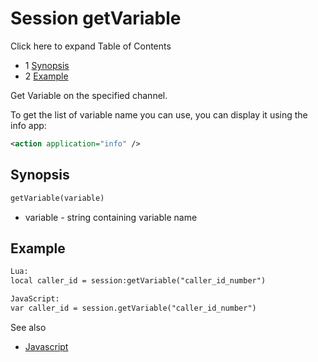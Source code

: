 
# Session getVariable 

 

Click here to expand Table of Contents

* 1 [Synopsis](#synopsis)
* 2 [Example](#example)

Get Variable on the specified channel.

To get the list of variable name you can use, you can display it using the info app:

```xml
<action application="info" />
```

## Synopsis

```xml
getVariable(variable)
```

* variable - string containing variable name

## Example

```xml
Lua:
local caller_id = session:getVariable("caller_id_number")
```

```xml
JavaScript:
var caller_id = session.getVariable("caller_id_number")
```

See also

* [Javascript](https://wiki.freeswitch.org/wiki/Javascript)


